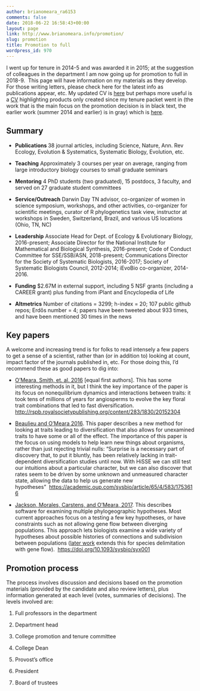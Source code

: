 ```yaml
---
author: brianomeara_ra6153
comments: false
date: 2018-06-22 16:58:43+00:00
layout: page
link: http://www.brianomeara.info/promotion/
slug: promotion
title: Promotion to full
wordpress_id: 970
---
```


I went up for tenure in 2014-5 and was awarded it in 2015; at the suggestion of colleagues in the department I am now going up for promotion to full in 2018-9.  This page will have information on my materials as they develop. For those writing letters, please check here for the latest info as publications appear, etc. My updated CV is [here](http://www.brianomeara.info/cv) but perhaps more useful is a [CV](https://bomeara.github.io/webmaterial/OMearaCV_diff.pdf) highlighting products only created since my tenure packet went in (the work that is the main focus on the promotion decision is in black text, the earlier work (summer 2014 and earlier) is in gray) which is [here](https://bomeara.github.io/webmaterial/OMearaCV_diff.pdf).


## Summary





    
  * **Publications **38 journal articles, including Science, Nature, Ann. Rev Ecology, Evolution & Systematics, Systematic Biology, Evolution, etc.

    
  * **Teaching** Approximately 3 courses per year on average, ranging from large introductory biology courses to small graduate seminars

    
  * **Mentoring** 4 PhD students (two graduated), 15 postdocs, 3 faculty, and served on 27 graduate student committees

    
  * **Service/Outreach** Darwin Day TN advisor, co-organizer of women in science symposium, workshops, and other activities, co-organizer for scientific meetings, curator of R phylogenetics task view, instructor at workshops in Sweden, Switzerland, Brazil, and various US locations (Ohio, TN, NC)

    
  * **Leadership** Associate Head for Dept. of Ecology & Evolutionary Biology, 2016-present; Associate Director for the National Institute for Mathematical and Biological Synthesis, 2016-present; Code of Conduct Committee for SSE/SSB/ASN, 2018-present; Communications Director for the Society of Systematic Biologists, 2016-2017; Society of Systematic Biologists Council, 2012-2014; iEvoBio co-organizer, 2014-2016.

    
  * **Funding** $2.67M in external support, including 5 NSF grants (including a CAREER grant) plus funding from iPlant and Encyclopedia of Life

    
  * **Altmetrics** Number of citations = 3299; h-index = 20; 107 public github repos; Erdős number = 4; papers have been tweeted about 933 times, and have been mentioned 30 times in the news




## Key papers


A welcome and increasing trend is for folks to read intensely a few papers to get a sense of a scientist, rather than (or in addition to) looking at count, impact factor of the journals published in, etc. For those doing this, I'd recommend these as good papers to dig into:



    
  * [O'Meara, Smith, et. al. 2016](http://rspb.royalsocietypublishing.org/content/283/1830/20152304) [equal first authors]. This has some interesting methods in it, but I think the key importance of the paper is its focus on nonequilibrium dynamics and interactions between traits: it took tens of millions of years for angiosperms to evolve the key floral trait combinations that led to fast diversification. [http://rspb.royalsocietypublishing.org/content/283/1830/20152304](http://rspb.royalsocietypublishing.org/content/283/1830/20152304)

    
  * [Beaulieu and O'Meara 2016](https://academic.oup.com/sysbio/article/65/4/583/1753616). This paper describes a new method for looking at traits leading to diversification that also allows for unexamined traits to have some or all of the effect. The importance of this paper is the focus on using models to help learn new things about organisms, rather than just rejecting trivial nulls: "Surprise is a necessary part of discovery that, to put it bluntly, has been relatively lacking in trait-dependent diversification studies until now. With HiSSE we can still test our intuitions about a particular character, but we can also discover that rates seem to be driven by some unknown and unmeasured character state, allowing the data to help us generate new hypotheses"  [https://academic.oup.com/sysbio/article/65/4/583/1753616](https://academic.oup.com/sysbio/article/65/4/583/1753616)

    
  * [Jackson, Morales, Carstens, and O'Meara, 2017](https://doi.org/10.1093/sysbio/syx001). This describes software for examining multiple phylogeographic hypotheses. Most current approaches focus on a testing a few key hypotheses, or have constraints such as not allowing gene flow between diverging populations. This approach lets biologists examine a wide variety of hypotheses about possible histories of connections and subdivision between populations ([later work](https://doi.org/10.1093/sysbio/syw117) extends this for species delimitation with gene flow).  [https://doi.org/10.1093/sysbio/syx001](https://doi.org/10.1093/sysbio/syx001)




## Promotion process


The process involves discussion and decisions based on the promotion materials (provided by the candidate and also review letters), plus information generated at each level (votes, summaries of decisions). The levels involved are:



    
  1. Full professors in the department

    
  2. Department head

    
  3. College promotion and tenure committee

    
  4. College Dean

    
  5. Provost's office

    
  6. President

    
  7. Board of trustees


